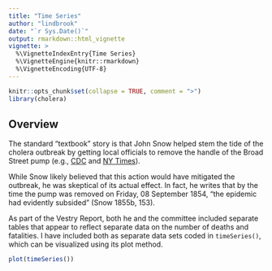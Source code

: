 ```yaml
---
title: "Time Series"
author: "lindbrook"
date: "`r Sys.Date()`"
output: rmarkdown::html_vignette
vignette: >
  %\VignetteIndexEntry{Time Series}
  %\VignetteEngine{knitr::rmarkdown}
  %\VignetteEncoding{UTF-8}
---
```


```r
knitr::opts_chunk$set(collapse = TRUE, comment = ">")
library(cholera)
```

## Overview

The standard "textbook" story is that John Snow helped stem the tide of the cholera outbreak by getting local officials to remove the handle of the Broad Street pump (e.g., [CDC](https://www.cdc.gov/mmwr/preview/mmwrhtml/mm5334a1.htm/) and [NY Times](https://www.nytimes.com/2017/02/06/health/cholera-vaccine-bangladesh.html/)).

While Snow likely believed that this action would have mitigated the outbreak, he was skeptical of its actual effect. In fact, he writes that by the time the pump was removed on Friday, 08 September 1854, "the epidemic had evidently subsided" (Snow 1855b, 153).

As part of the Vestry Report, both he and the committee included separate tables that appear to reflect separate data on the number of deaths and fatalities. I have included both as separate data sets coded in `timeSeries()`, which can be visualized using its plot method.

```r
plot(timeSeries())
```


